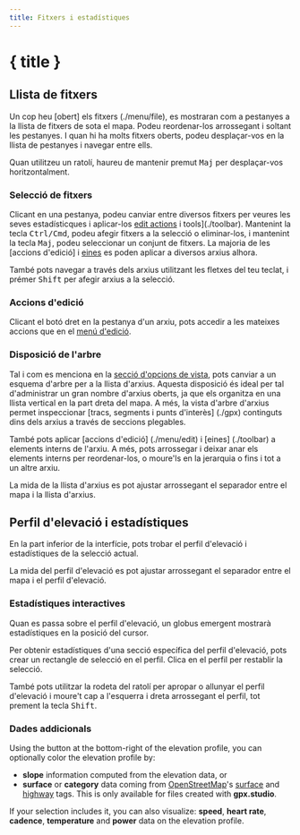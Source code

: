```yaml
---
title: Fitxers i estadístiques
---
```


<script>
</script>

# { title }

## Llista de fitxers

Un cop heu [obert] els fitxers (./menu/file), es mostraran com a pestanyes a la llista de fitxers de sota el mapa.
Podeu reordenar-los arrossegant i soltant les pestanyes.
I quan hi ha molts fitxers oberts, podeu desplaçar-vos en la llista de pestanyes i navegar entre ells.

<DocsNote>

Quan utilitzeu un ratolí, haureu de mantenir premut <kbd>Maj</kbd> per desplaçar-vos horitzontalment.

</DocsNote>

### Selecció de fitxers

Clicant en una pestanya, podeu canviar entre diversos fitxers per veures les seves estadísticques i aplicar-los [edit actions](./menu/edit) i tools](./toolbar).
Mantenint la tecla <kbd>Ctrl/Cmd</kbd>, podeu afegir fitxers a la selecció o eliminar-los, i mantenint la tecla <kbd>Maj</kbd>, podeu seleccionar un conjunt de fitxers.
La majoria de les [accions d'edició] i [eines](./toolbar) es poden aplicar a diversos arxius alhora.

<DocsNote>

També pots navegar a través dels arxius utilitzant les fletxes del teu teclat, i prémer <kbd>Shift</kbd> per afegir arxius a la selecció.

</DocsNote>

### Accions d'edició

Clicant el botó dret en la pestanya d'un arxiu, pots accedir a les mateixes accions que en el [menú d'edició](./menu/edit).

### Disposició de l'arbre

Tal i com es menciona en la [secció d'opcions de vista](./menu/view), pots canviar a un esquema d'arbre per a la llista d'arxius.
Aquesta disposició és ideal per tal d'administrar un gran nombre d'arxius oberts, ja que els organitza en una llista vertical en la part dreta del mapa.
A més, la vista d'arbre d'arxius permet inspeccionar [tracs, segments i punts d'interès] (./gpx) continguts dins dels arxius a través de seccions plegables.

També pots aplicar [accions d'edició] (./menu/edit) i [eines] (./toolbar) a elements interns de l'arxiu.
A més, pots arrossegar i deixar anar els elements interns per reordenar-los, o moure'ls en la jerarquia o fins i tot a un altre arxiu.

<DocsNote>

La mida de la llista d'arxius es pot ajustar arrossegant el separador entre el mapa i la llista d'arxius.

</DocsNote>

## Perfil d'elevació i estadístiques

En la part inferior de la interfície, pots trobar el perfil d'elevació i estadístiques de la selecció actual.

<DocsNote>

La mida del perfil d'elevació es pot ajustar arrossegant el separador entre el mapa i el perfil d'elevació.

</DocsNote>

### Estadístiques interactives

Quan es passa sobre el perfil d'elevació, un globus emergent mostrarà estadístiques en la posició del cursor.

Per obtenir estadístiques d'una secció específica del perfil d'elevació, pots crear un rectangle de selecció en el perfil.
Clica en el perfil per restablir la selecció.

També pots utilitzar la rodeta del ratolí per apropar o allunyar el perfil d'elevació i moure't cap a l'esquerra i dreta arrossegant el perfil, tot prement la tecla <kbd>Shift</kbd>.

### Dades addicionals

Using the <kbd><ChartNoAxesColumn size="16" class="inline-block" style="margin-bottom: 2px"/></kbd> button at the bottom-right of the elevation profile, you can optionally color the elevation profile by:

- **slope** information computed from the elevation data, or
- **surface** or **category** data coming from <a href="https://www.openstreetmap.org/" target="_blank">OpenStreetMap</a>'s <a href="https://wiki.openstreetmap.org/wiki/Key:surface" target="_blank">surface</a> and <a href="https://wiki.openstreetmap.org/wiki/Key:highway" target="_blank">highway</a> tags.
  This is only available for files created with **gpx.studio**.

If your selection includes it, you can also visualize: **speed**, **heart rate**, **cadence**, **temperature** and **power** data on the elevation profile.
